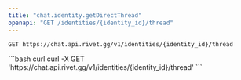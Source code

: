 ```yaml
---
title: "chat.identity.getDirectThread"
openapi: "GET /identities/{identity_id}/thread"
---
```


```
GET https://chat.api.rivet.gg/v1/identities/{identity_id}/thread
```


<RequestExample>
```bash curl
curl -X GET 'https://chat.api.rivet.gg/v1/identities/{identity_id}/thread'
```
</RequestExample>
